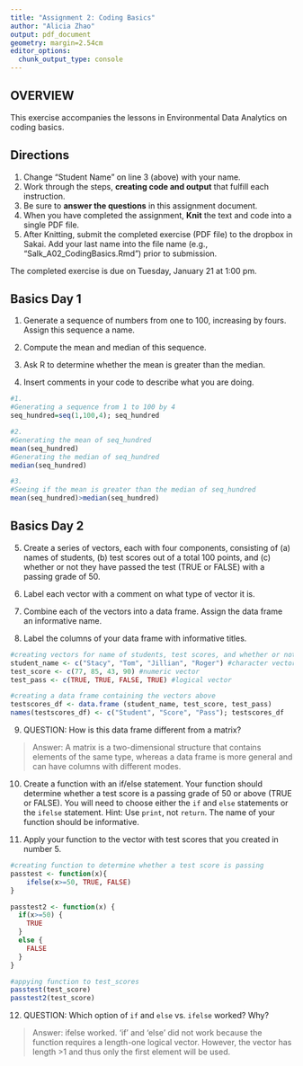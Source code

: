 ```yaml
---
title: "Assignment 2: Coding Basics"
author: "Alicia Zhao"
output: pdf_document
geometry: margin=2.54cm
editor_options: 
  chunk_output_type: console
---
```


## OVERVIEW

This exercise accompanies the lessons in Environmental Data Analytics on coding basics. 

## Directions
1. Change "Student Name" on line 3 (above) with your name.
3. Work through the steps, **creating code and output** that fulfill each instruction.
4. Be sure to **answer the questions** in this assignment document.
6. When you have completed the assignment, **Knit** the text and code into a single PDF file.
8. After Knitting, submit the completed exercise (PDF file) to the dropbox in Sakai. Add your last name into the file name (e.g., "Salk_A02_CodingBasics.Rmd") prior to submission.

The completed exercise is due on Tuesday, January 21 at 1:00 pm.


## Basics Day 1

1. Generate a sequence of numbers from one to 100, increasing by fours. Assign this sequence a name. 

2. Compute the mean and median of this sequence. 

3. Ask R to determine whether the mean is greater than the median. 

4. Insert comments in your code to describe what you are doing.

```r
#1. 
#Generating a sequence from 1 to 100 by 4
seq_hundred=seq(1,100,4); seq_hundred

#2. 
#Generating the mean of seq_hundred
mean(seq_hundred)
#Generating the median of seq_hundred
median(seq_hundred)

#3. 
#Seeing if the mean is greater than the median of seq_hundred
mean(seq_hundred)>median(seq_hundred)

```

## Basics Day 2

5. Create a series of vectors, each with four components, consisting of (a) names of students, (b) test scores out of a total 100 points, and (c) whether or not they have passed the test (TRUE or FALSE) with a passing grade of 50.

6. Label each vector with a comment on what type of vector it is.

7. Combine each of the vectors into a data frame. Assign the data frame an informative name.

8. Label the columns of your data frame with informative titles.

```r
#creating vectors for name of students, test scores, and whether or not they pass the test
student_name <- c("Stacy", "Tom", "Jillian", "Roger") #character vector
test_score <- c(77, 85, 43, 90) #numeric vector
test_pass <- c(TRUE, TRUE, FALSE, TRUE) #logical vector 

#creating a data frame containing the vectors above
testscores_df <- data.frame (student_name, test_score, test_pass)
names(testscores_df) <- c("Student", "Score", "Pass"); testscores_df
```

9. QUESTION: How is this data frame different from a matrix?

> Answer: A matrix is a two-dimensional structure that contains elements of the same type, whereas a data frame is more general and can have columns with different modes. 

10. Create a function with an if/else statement. Your function should determine whether a test score is a passing grade of 50 or above (TRUE or FALSE). You will need to choose either the `if` and `else` statements or the `ifelse` statement. Hint: Use `print`, not `return`. The name of your function should be informative.

11. Apply your function to the vector with test scores that you created in number 5. 

```r
#creating function to determine whether a test score is passing
passtest <- function(x){
    ifelse(x>=50, TRUE, FALSE)
}

passtest2 <- function(x) {
  if(x>=50) {
    TRUE
  } 
  else {
    FALSE
  }
}

#appying function to test_scores
passtest(test_score)
passtest2(test_score)
```

12. QUESTION: Which option of `if` and `else` vs. `ifelse` worked? Why?

> Answer: ifelse worked. 'if' and 'else' did not work because the function requires a length-one logical vector. However, the vector has length >1 and thus only the first element will be used. 

